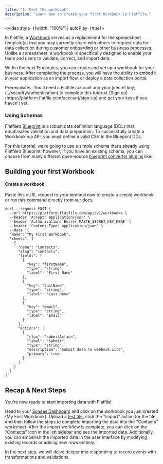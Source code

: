 ```yaml
---
title: "1. Meet the workbook"
description: "Learn how to create your first Workbook in Flatfile."
---
```


<video style={{width: "100%"}} autoPlay={true}>
 <source src="https://videos.ctfassets.net/hjneo4qi4goj/6tpIySgKeIUQjPSGhlpmR8/37454c8c1edb6855d0f523d08051dce1/MAIN_COMPOSITION_-_with_callouts.mp4" type="video/mp4"/>
</video>

In Flatfile, a <Tooltip tip="Learn more about Workbooks">[Workbook](../concepts/workbooks)</Tooltip> serves as a replacement for the spreadsheet template(s) that you may currently share with others to request data for data collection during customer onboarding or other business processes. Unlike a spreadsheet, a workbook is specifically designed to enable your team and users to validate, correct, and import data.

Within the next 15 minutes, you can create and set up a workbook for your business. After completing the process, you will have the ability to embed it in your application as an import flow, or deploy a data collection portal.

<Info>
Prerequisites: You'll need a Flatfile account and your [secret key](../security/authentication) to complete this tutorial. [Sign up](https://platform.flatfile.com/account/sign-up) and get your keys if you haven't yet.
</Info>

### Using Schemas

Flatfile’s <Tooltip tip="Learn more about Blueprint">[Blueprint](../blueprint/overview)</Tooltip> is a robust data definition language (DDL) that emphasizes validation and data preparation. To successfully create a Workbook via API, you must define a valid CSV in the Blueprint DDL.

For this tutorial, we’re going to use a simple schema that’s already using Flatfile’s Blueprint; 
however, if you have an existing schema, you can choose from many different open-source [blueprint converter plugins](https://flatfile.com/plugins) like:

<CardGroup cols={4}>
  <Card color="#CB3837" title="@flatfile/plugin-json-schema" icon="npm" href="https://flatfie.com/plugins">
  </Card>
  <Card color="#CB3837" title="@flatfile/plugin-sql-ddl" icon="npm" href="https://flatfie.com/plugins">
  </Card>
  <Card color="#CB3837" title="@flatfile/plugin-openapi" icon="npm" href="https://flatfie.com/plugins">
  </Card>
  <Card color="#CB3837" title="@flatfile/plugin-graphql" icon="npm" href="https://flatfie.com/plugins">
  </Card>
</CardGroup>

## Building your first Workbook

#### Create a workbook 

Paste this cURL request to your terminal now to create a simple workbook or [run this command directly from our docs](https://flatfile.stoplight.io/docs/v10/tjt005wdogklo-create-a-sample-workbook).

```shell Shell / cURL
curl --request POST \
  --url https://platform.flatfile.com/api/v1/workbooks \
  --header 'Accept: application/json' \
  --header 'Authorization: Bearer PASTE_SECRET_KEY_HERE' \
  --header 'Content-Type: application/json' \
  --data '{
  "name": "My First Workbook",
  "sheets": [
    {
      "name": "Contacts",
      "slug": "contacts",
      "fields": [
        {
          "key": "firstName",
          "type": "string",
          "label": "First Name"
        },
        {
          "key": "lastName",
          "type": "string",
          "label": "Last Name"
        },
        {
          "key": "email",
          "type": "string",
          "label": "Email"
        }
      ],
      "actions": [
        {
          "slug": "submitAction",
          "label": "Submit",
          "type": "string",
          "description": "Submit data to webhook.site",
          "primary": true
        }
      ]
    }
  ]
}'
```

## Recap & Next Steps

You're now ready to start importing data with Flatfile! 

Head to your [Spaces Dashboard](https://platform.flatfile.com) and click on 
the workbook you just created (My First Workbook). Upload a [test file](https://github.com/FlatFilers/Guides/raw/main/quickstart/getting-started.csv), click the "Import" action for the file, and then follow the steps to complete importing the data into the "Contacts" worksheet. After the import workflow is complete, you can click on the "Contacts" icon in the left sidebar and see the imported data. Additionally, you can embellish the imported data in the user interface by modifying  existing records or adding new rows entirely.

In the next step, we will delve deeper into responding to record events with transformations and validations.

